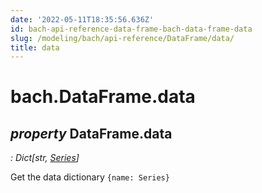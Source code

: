 ```yaml
---
date: '2022-05-11T18:35:56.636Z'
id: bach-api-reference-data-frame-bach-data-frame-data
slug: /modeling/bach/api-reference/DataFrame/data/
title: data
---
```


# bach.DataFrame.data

<div className="property">

## <span className="type-annotation"><em>property </em></span> <span className="additional-name">DataFrame.</span><span className="name">data</span>

<span className="type-annotation"><em>

: Dict[str, [Series](/modeling/bach/api-reference/Series/bach.Series.mdx)]

</em></span> 


<div className="content">

Get the data dictionary `{name: Series}`


</div>


</div>
